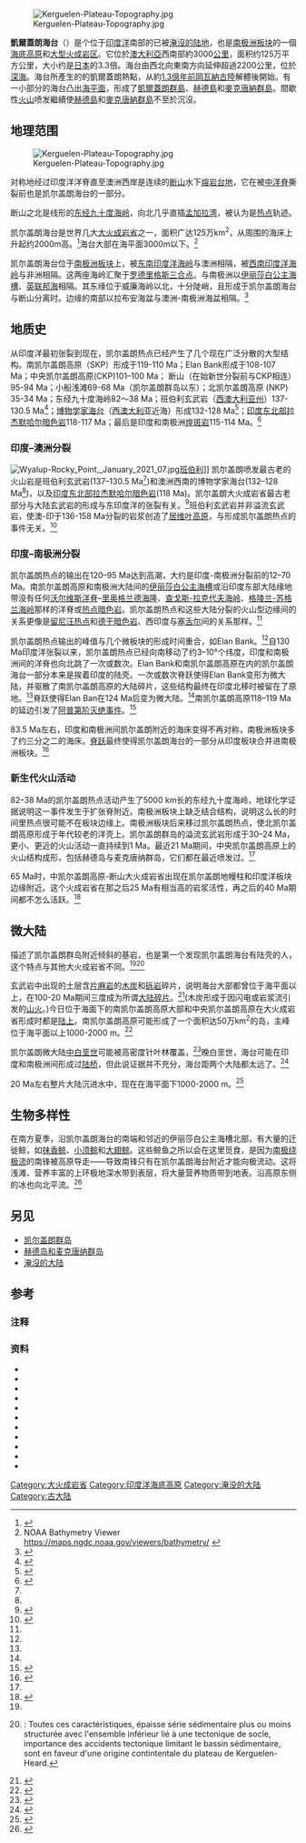 [[File:Kerguelen-Plateau-Topography.jpg|thumb]]

'''凱爾蓋朗海台'''（{{lang-en|Kerguelen Plateau}}）是个位于[[印度洋|印度洋]]南部的已被[[淹沒的大陆|淹沒的陆地]]，也是[[南极洲板块|南极洲板块]]的一個[[海底高原|海底高原]]和[[大型火成岩区域|大型火成岩区]]。它位於[[澳大利亞|澳大利亞]]西南部約3000[[公里|公里]]，面积约125万平方公里，大小约是[[日本|日本]]的3.3倍。海台由西北向東南方向延伸超過2200公里，位於[[深海|深海]]。海台所產生的的凱爾蓋朗熱點，从約[[阿普第期|1.3億年前]][[冈瓦纳大陆|岡瓦納古陸]]解體後開始。有一小部分的海台凸出[[海平面|海平面]]，形成了[[凱爾蓋朗群島|凱爾蓋朗群島]]、[[赫德島|赫德島]]和[[麥克唐納群島|麥克唐納群島]]。間歇性[[火山|火山]]喷发繼續使[[赫德島|赫德島]]和[[麥克唐納群島|麥克唐納群島]]不至於沉沒。

==地理范围==
[[File:Kerguelen-Plateau-Topography.jpg|thumbnail]]

对称地经过印度洋洋脊直至澳洲西岸是连续的[[断山|断山]]水下[[熔岩台地|熔岩台地]]，它在被[[中洋脊|中洋脊]]撕裂前也是凯尔盖朗海台的一部分。

断山之北是线形的[[东经九十度海岭|东经九十度海岭]]，向北几乎直插[[孟加拉湾|孟加拉湾]]，被认为是[[热点_(地质学)|热点]]轨迹。

凯尔盖朗海台是世界几大[[大火成岩省|大火成岩省]]之一，面积广达125万km<sup>2</sup>，从周围的海床上升起约2000m高。<ref name="Bénard-etal-2010-intro">{{Harvnb|Bénard|Callot|Vially|Schmitz|2010|loc=Introduction, pp. 1–2}}</ref>海台大部在海平面3000m以下。<ref>NOAA Bathymetry Viewer https://maps.ngdc.noaa.gov/viewers/bathymetry/ {{Wayback|url=https://maps.ngdc.noaa.gov/viewers/bathymetry/ |date=20170709195021 }}</ref>

凯尔盖朗海台位于[[南极洲板块|南极洲板块]]上，被[[东南印度洋海岭|东南印度洋海岭]]与澳洲相隔，被[[西南印度洋海岭|西南印度洋海岭]]与非洲相隔。这两座海岭汇聚于[[罗德里格斯三合点|罗德里格斯三合点]]。与南极洲以[[伊丽莎白公主海槽|伊丽莎白公主海槽]]、[[英联邦海|英联邦海]]相隔。其东缘位于威廉海岭以北，十分陡峭，且形成于凯尔盖朗海台与断山分离时。边缘的南部以拉布安海盆与澳洲-南极洲海盆相隔。<ref name="Bénard-etal-2010-setting">{{Harvnb|Bénard|Callot|Vially|Schmitz|2010|loc=Geological and plate boundary setting, p. 2}}</ref>

==地质史==
从印度洋最初张裂到现在，凯尔盖朗热点已经产生了几个现在广泛分散的大型结构。南凯尔盖朗高原（SKP）形成于119-110 Ma；Elan Bank形成于108-107 Ma；中央凯尔盖朗高原(CKP)101–100 Ma； 断山（在始新世分裂前与CKP相连）95-94 Ma；小船浅滩69-68 Ma（凯尔盖朗群岛以东）；北凯尔盖朗高原 (NKP) 35-34 Ma；东经九十度海岭82～38 Ma；班伯利玄武岩（[[西澳大利亚州|西澳大利亚州]]）137-130.5 Ma<ref name=":0">{{Cite journal|date=2016-04-15|title=Bunbury Basalt: Gondwana breakup products or earliest vestiges of the Kerguelen mantle plume?|journal=Earth and Planetary Science Letters|language=en|volume=440|pages=20–32|doi=10.1016/j.epsl.2016.02.008|issn=0012-821X|last1=Olierook|first1=Hugo K.H.|last2=Jourdan|first2=Fred|last3=Merle|first3=Renaud E.|last4=Timms|first4=Nicholas E.|last5=Kusznir|first5=Nick|last6=Muhling|first6=Janet R.|bibcode=2016E&PSL.440...20O|doi-access=free}}</ref>；[[博物学家海台|博物学家海台]]（[[西澳大利亚|西澳大利亚]]近海）形成132-128 Ma<ref name=":1">{{Cite journal|last=Direen|first=N.|date=2017|title=Naturaliste Plateau: constraints on the timing and evolution of the Kerguelen Large Igneous Province and its role in Gondwana breakup|journal=Australian Journal of Earth Sciences|volume=64|issue=7|pages=851–869|doi=10.1080/08120099.2017.1367326|bibcode=2017AuJES..64..851D|hdl=1912/9459|s2cid=133639832|url=http://eprints.gla.ac.uk/145758/13/145758.pdf|access-date=2022-01-29|archive-date=2022-04-10|archive-url=https://web.archive.org/web/20220410150856/http://eprints.gla.ac.uk/145758/13/145758.pdf}}</ref>；[[印度东北部|印度东北部]][[拉杰默哈尔暗色岩|拉杰默哈尔暗色岩]]118-117 Ma；最后是印度和南极洲[[煌斑岩|煌斑岩]]115-114 Ma。<ref>{{Harvnb|Frey|Coffin|Wallace|Weis|2003|loc=Geochronology, p. 4}}</ref>

===印度–澳洲分裂===
[[File:Wyalup-Rocky_Point,_January_2021_07.jpg|thumb]][[班伯利_(西澳)|班伯利]]]]
凯尔盖朗喷发最古老的火山岩是班伯利玄武岩(137–130.5 Ma<ref name=":0" />)和澳洲西南的博物学家海台(132–128 Ma<ref name=":1" />)，以及[[印度东北部|印度东北部]][[拉杰默哈尔暗色岩|拉杰默哈尔暗色岩]](118 Ma)。凯尔盖朗大火成岩省最古老部分与大陆玄武岩的形成与东印度洋的张裂有关。<ref>{{Harvnb|Ingle|Scoates|Weis|Brügmann|2004|loc=Introduction, p. 84}}</ref>班伯利玄武岩并非溢流玄武岩，使澳-印于136-158 Ma分裂的岩浆创造了[[居维叶高原|居维叶高原]]，与形成凯尔盖朗热点的事件无关。<ref name="Frey-etal-2003-p5-6">{{Harvnb|Frey|Coffin|Wallace|Weis|2003|loc=The Kerguelen Hotspot and Indian Ocean Plate Reconstructions, pp. 5–7}}</ref>

===印度–南极洲分裂===
凯尔盖朗热点的输出在120–95 Ma达到高潮，大约是印度-南极洲分裂前的12–70 Ma。南凯尔盖朗高原和南极洲大陆间的[[伊丽莎白公主海槽|伊丽莎白公主海槽]]或沿印度东部大陆缘地带没有任何[[沃尔维斯洋脊|沃尔维斯洋脊]]–[[里奥格兰德海隆|里奥格兰德海隆]]、[[查戈斯-拉克代夫海岭|查戈斯-拉克代夫海岭]]、[[格陵兰-苏格兰海岭|格陵兰-苏格兰海岭]]那样的洋脊或[[热点暗色岩|热点暗色岩]]。凯尔盖朗热点和这些大陆分裂的火山型边缘间的关系更像是[[留尼汪热点|留尼汪热点]]和[[德干暗色岩|德干暗色岩]]、西印度与[[塞舌尔|塞舌尔]]间的关系那样。<ref name="Frey-etal-2003-p5-6" />

凯尔盖朗热点输出的峰值与几个微板块的形成时间重合，如Elan Bank。<ref name="Frey-etal-2003-p5-6" />自130 Ma印度洋张裂以来，凯尔盖朗热点已经向南移动了约3–10°个纬度，印度和南极洲间的洋脊也向北跳了一次或数次。Elan Bank和南凯尔盖朗高原在内的凯尔盖朗海台一部分本来是挨着印度的陆壳。一次或数次脊跃使得Elan Bank变形为微大陆，并驱散了南凯尔盖朗高原的大陆碎片，这些结构最终在印度北移时被留在了原地。<ref name="Frey-etal-2003-p5-6" />脊跃使得Elan Ban在124 Ma后变为微大陆。<ref name="Bénard-etal-2010-intro" />南凯尔盖朗高原118–119 Ma的延边引发了[[阿普第阶灭绝事件|阿普第阶灭绝事件]]。<ref>{{Harvnb|Wallace|Frey|Weis|Coffin|2002|loc=1105–1106}}</ref>

83.5 Ma左右，印度和南极洲间凯尔盖朗附近的海床变得不再对称，南极洲板块多了约三分之二的海床。[[脊跃|脊跃]]最终使得凯尔盖朗海台的一部分从印度板块合并进南极洲板块。<ref>{{Harvnb|Müller|Gaina|Clark|2000|loc=C34 Late Cretaceous (Santonian) 83.5 {{abbr|Ma|million years ago}}, p. 9}}</ref>

===新生代火山活动===
82–38 Ma的凯尔盖朗热点活动产生了5000 km长的东经九十度海岭，地球化学证据说明这一事件发生于扩张脊附近。南极洲板块上缺乏结合结构，说明这么长的时间里热点很可能不在板块边缘上。南极洲板块后来移过凯尔盖朗热点，使北凯尔盖朗高原形成于年代较老的洋壳上。凯尔盖朗群岛的溢流玄武岩形成于30–24 Ma，更小、更近的火山活动一直持续到1 Ma。最近21 Ma期间，中央凯尔盖朗高原上的火山结构成形，包括赫德岛与麦克唐纳群岛，它们都在最近喷发过。<ref name="Frey-etal-2003-p5-6" />

65 Ma时，中凯尔盖朗高原-断山大火成岩省出现在凯尔盖朗地幔柱和印度洋板块边缘附近。这个火成岩省在那之后25 Ma有相当高的岩浆活性，再之后的40 Ma期间都不怎么活跃。<ref>{{Harvnb|Whittaker|Williams|Müller|2013|loc=Abstract}}</ref>

==微大陆==
{{Harvnb|Schlich|Delteil|Moulin|Patriat|1971}}描述了凯尔盖朗群岛附近倾斜的基岩，也是第一个发现凯尔盖朗海台有陆壳的人，这个特点与其他大火成岩省不同。<ref name="Bénard-etal-2010-intro" /><ref>{{Harvnb|Schlich|Delteil|Moulin|Patriat|1971|loc=p. 2062}}: Toutes ces caractéristiques, épaisse série sédimentaire plus ou moins structurée avec l'ensemble inférieur lié à une tectonique de socle, importance des accidents tectonique limitant le bassin sédimentaire, sont en faveur d'une origine contintentale du plateau de Kerguelen-Heard.</ref>

玄武岩中出现的土层含[[片麻岩|片麻岩]]的[[木炭|木炭]]和[[砾岩|砾岩]]碎片，说明海台大部都曾位于海平面以上，在100-20 Ma期间三度成为所谓[[大陆碎片|大陆碎片]]。<ref>{{Cite journal
 | title = Leg 183 Summary: Kerguelen Plateau-Broken Ridge—A Large Igneous Province
 | journal = Proceedings of the Ocean Drilling Program
 | volume = 183
 | url = http://www-odp.tamu.edu/publications/183_IR/chap_01/c1_1.htm
 | access-date = 2022-01-29
 | archive-date = 2022-04-10
 | archive-url = https://web.archive.org/web/20220410150856/http://www-odp.tamu.edu/publications/183_IR/chap_01/c1_1.htm
 }}</ref>(木炭形成于因闪电或岩浆流引发的[[山火|山火]]。)今日位于海面下的南凯尔盖朗高原大部和中央凯尔盖朗高原在大火成岩省形成时都是[[陆上|陆上]]。南凯尔盖朗高原可能形成了一个面积达50万km<sup>2</sup>的岛，主峰位于海平面以上1000-2000 m。<ref>{{Harvnb|Frey|Coffin|Wallace|Weis|2003|loc=Subsidence of the Kerguelen Plateau, pp. 16–17}}</ref>

凯尔盖朗微大陆[[中白垩世|中白垩世]]可能被高密度针叶林覆盖，<ref>{{Harvnb|Mohr|Wähnert|Lazarus|2002|loc=Abstract}}</ref>晚白垩世，海台可能在印度和南极洲间形成过[[陆桥|陆桥]]，但此说证据并不充分，海台距两个大陆都太远了。<ref>{{Cite journal|last=Ali|first=Jason R.|last2=Aitchison|first2=Jonathan C.|date=September 2009|title=Kerguelen Plateau and the Late Cretaceous southern-continent bioconnection hypothesis: tales from a topographical ocean|url=https://onlinelibrary.wiley.com/doi/10.1111/j.1365-2699.2009.02105.x|journal=Journal of Biogeography|language=en|volume=36|issue=9|pages=1778–1784|doi=10.1111/j.1365-2699.2009.02105.x|access-date=2022-01-29|archive-date=2022-04-10|archive-url=https://web.archive.org/web/20220410150856/https://onlinelibrary.wiley.com/doi/10.1111/j.1365-2699.2009.02105.x}}</ref>

20 Ma左右整片大陆沉进水中，现在在海平面下1000-2000 m。<ref>{{Cite web|url=https://news.utexas.edu/1999/05/28/ut-austin-scientist-plays-major-role-in-study-of-underwater-micro-continent/|title=UT Austin scientist plays major role in study of underwater "micro-continent"|date=28 May 1999|access-date=2022-01-29|archive-date=2022-04-10|archive-url=https://web.archive.org/web/20220410150856/https://news.utexas.edu/1999/05/28/ut-austin-scientist-plays-major-role-in-study-of-underwater-micro-continent/}}</ref>

==生物多样性==

在南方夏季，沿凯尔盖朗海台的南端和邻近的伊丽莎白公主海槽北部，有大量的迁徙鲸，如[[抹香鲸|抹香鲸]]、[[小须鲸|小须鲸]]和[[大翅鲸|大翅鲸]]。这些鲸鱼之所以会在这里觅食，是因为[[南极绕极流|南极绕极流]]的南锋被高原导走——导致南锋只有在凯尔盖朗海台附近才能向极流动。这将浅滩、营养丰富的上环极地深水带到表层，将大量营养物质带到地表。沿高原东侧的冰也向北平流。<ref>{{Harvnb|Tynan|1997|loc=Introduction, p. 2793}}</ref>

==另见==
* [[凯尔盖朗群岛|凯尔盖朗群岛]]
* [[赫德岛和麦克唐纳群岛|赫德岛和麦克唐纳群岛]]
* [[淹沒的大陆|淹沒的大陆]]

==参考==
===注释===
{{reflist|30em}}
{{portal box|地球科學}}

===资料===
{{Refbegin|30em}}
* {{Cite journal
 | last1 = Bénard | first1 = F.
 | last2 = Callot | first2 = J. P.
 | last3 = Vially | first3 = R.
 | last4 = Schmitz | first4 = J.
 | last5 = Roest | first5 = W.
 | last6 = Patriat | first6 = M.
 | last7 = Loubrieu | first7 = B.
 | last8 = The ExtraPlac Team
 | title = The Kerguelen plateau: Records from a long-living/composite microcontinent
 | year = 2010 | journal = [[Marine_and_Petroleum_Geology|Marine and Petroleum Geology]] | volume = 27 | issue = 3 | pages = 633–649
 | url = https://www.researchgate.net/publication/223430656 | access-date = September 6, 2015
 | doi = 10.1016/j.marpetgeo.2009.08.011 }}<!-- {{Harvnb|Bénard|Callot|Vially|Schmitz|2010}} -->
* {{Cite web
 |title=UT Austin scientist plays major role in study of underwater "micro-continent" 
 |publisher=University of Texas at Austin 
 |date=May 28, 1999 
 |url=http://www1.cc.utexas.edu/opa/news/99newsreleases/nr_199905/nr_continent990528.html 
 |access-date=October 29, 2012 
 |ref={{Harvid|UT Austin 1999}} 
 |url-status=dead 
 |archive-url=https://web.archive.org/web/20070918195531/http://www1.cc.utexas.edu/opa/news/99newsreleases/nr_199905/nr_continent990528.html 
 |archive-date=September 18, 2007 
}}<!-- {{Harvnb|UT Austin 1999}} -->
* {{Cite journal
 | last1 = Frey | first1 = F. A.
 | last2 = Coffin | first2 = M. F.
 | last3 = Wallace | first3 = P. J
 | last4 = Weis | first4 = D.
 | title = Leg 183 Summary: Kerguelen Plateau-Broken Ridge—A Large Igneous Province
 | editor1-last = Frey | editor1-first = F. A.
 | editor2-last = Coffin | editor2-first = M. F.
 | editor3-last = Wallace | editor3-first = P. J.
 |display-editors = 3 | editor4-last = Quilty | editor4-first = P. G.
 | year = 2003 | journal = Proceedings of the Ocean Drilling Program | volume = 183 | pages = 1–48
 | url = http://www-odp.tamu.edu/publications/183_sr/VOLUME/SYNTH/SYNTH.PDF | access-date = August 30, 2015
 }}<!-- {{Harvnb|Frey|Coffin|Wallace|Weis|2003}} -->
* {{Cite journal
 | last1 = Ingle | first1 = S.
 | last2 = Scoates | first2 = J. S.
 | last3 = Weis | first3 = D.
 | last4 = Brügmann | first4 = G.
 | last5 = Kent | first5 = R. W.
 | title = Origin of Cretaceous continental tholeiites in southwestern Australia and eastern India: insights from Hf and Os isotopes
 | year = 2004 | journal = Chemical Geology | volume = 209 | issue = 1–2
 | pages = 83–106
 | url= https://www.researchgate.net/publication/223834293 | access-date = September 6, 2015
 | doi = 10.1016/j.chemgeo.2004.04.023 | bibcode = 2004ChGeo.209...83I
 }}<!-- {{Harvnb|Ingle|Scoates|Weis|Brügmann|2004}} -->
* {{Cite journal
 | last1 = Mohr | first1 = B. A. R.
 | last2 = Wähnert | first2 = V.
 | last3 = Lazarus | first3 = D.
 | title = Mid-Cretaceous paleobotany and palynology of the central Kerguelen Plateau, southern Indian Ocean (ODP Leg 183, Site 1138)
 | editor1-last = Frey | editor1-first = F. A.
 | editor2-last = Coffin | editor2-first = M. F.
 | editor3-last = Wallace | editor3-first = P. J.
 |display-editors = 3 | editor4-last = Quilty | editor4-first = P. G.
 | year = 2002 | journal = Proc. ODP, Sci. Results | volume = 183
 | doi = 10.2973/odp.proc.sr.183.008.2002 | series = Proceedings of the Ocean Drilling Program
 }}<!-- {{Harvnb|Mohr|Wähnert|Lazarus|2002}} -->
* {{Cite book
 | last1 = Müller | first1 = R. D.
 | last2 = Gaina | first2 = C.
 | last3 = Clark | first3 = S.
 | chapter = Seafloor spreading around Australia | pages = 18–28
 | title = Billion-year earth history of Australia and neighbours in Gondwanaland
 | year = 2000 | location = North Ryde, N.S.W. | publisher = Gemoc Press
 | chapter-url = https://www.researchgate.net/publication/235825530 | access-date = October 17, 2015
 | isbn = 978-1876315047 }}<!-- {{Harvnb|Müller|Gaina|Clark|2000}} -->
* {{Cite journal
 | last1 = Schlich | first1 = R.
 | last2 = Delteil | first2 = J. R.
 | last3 = Moulin | first3 = J.
 | last4 = Patriat | first4 = P.
 | last5 = Guillaume | first5 = R.
 | title = Mise en évidence d'une sédimentation de marge continentale sur le plateau de Kerguelen-Heard
 | year = 1971 | journal = Comptes Rendus de l'Académie des Sciences, Série D | volume = 272 | issue = 16 | pages = 2060–2063 | language = fr
 | url = http://gallica.bnf.fr/ark:/12148/bpt6k5504355f.image.langEN.swf | access-date = September 6, 2015
 }}<!-- {{Harvnb|Schlich|Delteil|Moulin|Patriat|1971}} -->
* {{Cite journal
 | last = Tynan | first = C. T.
 | title = Cetacean distributions and oceanographic features near the Kerguelen Plateau
 | year = 1997 | journal = Geophysical Research Letters | volume = 24 | issue = 22 | pages = 2793–2796
 | doi = 10.1029/97GL02860 | bibcode = 1997GeoRL..24.2793T
 | doi-access = free }}<!-- {{Harvnb|Tynan|1997}} -->
* {{Cite journal
 | last1 = Wallace | first1 = P. J.
 | last2 = Frey | first2 = F. A.
 | last3 = Weis | first3 = D.
 | last4 = Coffin | first4 = M. F.
 | year = 2002 | journal = Journal of Petrology | volume = 43 | issue =7 | pages = 1105–1108
 | title = Origin and Evolution of the Kerguelen Plateau, Broken Ridge and Kerguelen Archipelago: Editorial
 | doi = 10.1093/petrology/43.7.1105 | doi-access = free }}<!-- {{Harvnb|Wallace|Frey|Weis|Coffin|2002}} -->
* {{Cite journal
 | last1 = Whittaker | first1 = J. M.
 | last2 = Williams | first2 = S. E.
 | last3 = Müller | first3 = R. D.
 | title = Revised tectonic evolution of the Eastern Indian Ocean
 | year = 2013 | journal = Geochemistry, Geophysics, Geosystems | volume = 14 | issue = 6 | pages = 1891–1909
 | doi = 10.1002/ggge.20120 | bibcode = 2013GGG....14.1891W
 | doi-access = free }}<!-- {{Harvnb|Whittaker|Williams|Müller|2013}} -->
* {{Cite journal
 | title = Kerguelen plateau—broken ridge: a major lip related to the Kerguelen plume
 | last1 = Weis
 | first1 = D
 | last2 = Frey
 | first2 = F.A.
 | journal = Seventh Annual V. M. Goldschmidt Conference
 | year = 1997
 | url = http://www.lpi.usra.edu/meetings/gold/pdf/2062.pdf
 | access-date = 2022-01-29
 | archive-date = 2011-06-05
 | archive-url = https://web.archive.org/web/20110605162203/http://www.lpi.usra.edu/meetings/gold/pdf/2062.pdf
 }}
{{Refend}}

{{地球板块}}
{{Large igneous provinces}}
{{洲}}

[[Category:大火成岩省|Category:大火成岩省]]
[[Category:印度洋海底高原|Category:印度洋海底高原]]
[[Category:淹没的大陆|Category:淹没的大陆]]
[[Category:古大陆|Category:古大陆]]